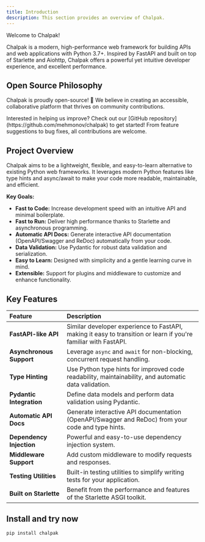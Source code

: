 ```yaml
---
title: Introduction
description: This section provides an overview of Chalpak.
---
```

Welcome to Chalpak!

Chalpak is a modern, high-performance web framework for building APIs and web applications with Python 3.7+. Inspired by FastAPI and built on top of Starlette and Aiohttp, Chalpak offers a powerful yet intuitive developer experience, and excellent performance.



##  Open Source Philosophy

Chalpak is proudly open-source! 🎉 We believe in creating an accessible, collaborative platform that thrives on community contributions.

<Note title="Contribute"> 
 Interested in helping us improve? Check out our [GitHub repository](https://github.com/mehmonov/chalpak) to get started! From feature suggestions to bug fixes, all contributions are welcome.
</Note>

## Project Overview

Chalpak aims to be a lightweight, flexible, and easy-to-learn alternative to existing Python web frameworks. It leverages modern Python features like type hints and async/await to make your code more readable, maintainable, and efficient.

**Key Goals:**

-   **Fast to Code:** Increase development speed with an intuitive API and minimal boilerplate.
-   **Fast to Run:** Deliver high performance thanks to Starlette and asynchronous programming.
-   **Automatic API Docs:** Generate interactive API documentation (OpenAPI/Swagger and ReDoc) automatically from your code.
-   **Data Validation:** Use Pydantic for robust data validation and serialization.
-   **Easy to Learn:** Designed with simplicity and a gentle learning curve in mind.
-   **Extensible:** Support for plugins and middleware to customize and enhance functionality.

## Key Features

| Feature                      | Description                                                                                                                                     |
| :--------------------------- | :---------------------------------------------------------------------------------------------------------------------------------------------- |
| **FastAPI-like API**         | Similar developer experience to FastAPI, making it easy to transition or learn if you're familiar with FastAPI.                                |
| **Asynchronous Support**     | Leverage `async` and `await` for non-blocking, concurrent request handling.                                                                   |
| **Type Hinting**           | Use Python type hints for improved code readability, maintainability, and automatic data validation.                                              |
| **Pydantic Integration**     | Define data models and perform data validation using Pydantic.                                                                                  |
| **Automatic API Docs**      | Generate interactive API documentation (OpenAPI/Swagger and ReDoc) from your code and type hints.                                            |
| **Dependency Injection**    | Powerful and easy-to-use dependency injection system.                                                                                          |
| **Middleware Support**       | Add custom middleware to modify requests and responses.                                                                                         |
| **Testing Utilities**        | Built-in testing utilities to simplify writing tests for your application.                                                                       |
| **Built on Starlette**      | Benefit from the performance and features of the Starlette ASGI toolkit.                                                                      |

## Install and try now

```bash
pip install chalpak